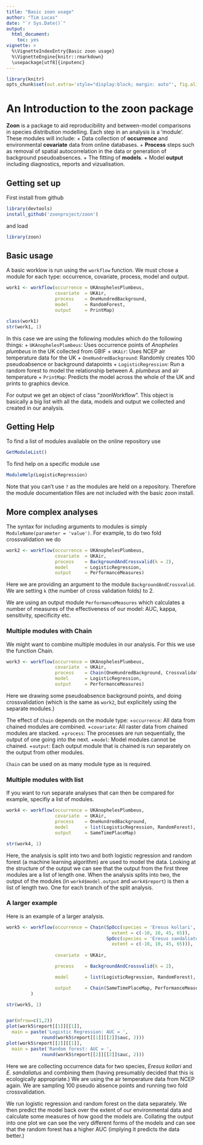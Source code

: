 ---
title: "Basic zoon usage"
author: "Tim Lucas"
date: "`r Sys.Date()`"
output:
  html_document:
    toc: yes
vignette: >
  %\VignetteIndexEntry{Basic zoon usage}
  %\VignetteEngine{knitr::rmarkdown}
  \usepackage[utf8]{inputenc}
---


```{r, include=FALSE}
library(knitr)
opts_chunk$set(out.extra='style="display:block; margin: auto"', fig.align="center")
```

An Introduction to the **zoon** package
=======================================

**Zoon** is a package to aid reproducibility and between-model comparisons in species distribution modelling. Each step in an analysis is a 'module'. These modules will include: 
+ Data collection of **occurrence** and environmental **covariate** data from online databases. 
+ **Process** steps such as removal of spatial autocorrelation in the data or generation of background pseudoabsences.
+ The fitting of **models**.
+ Model **output** including diagnostics, reports and vizualisation.



Getting set up
----------------------------

First install from github
```{r, eval = FALSE}
library(devtools)
install_github('zoonproject/zoon')
```

and load

```{r}
library(zoon)
```

Basic usage
----------------------------

A basic worklow is run using the `workflow` function. We must chose a module for each type: occurrence, covariate, process, model and output.

```{r, warning = FALSE}
work1 <- workflow(occurrence = UKAnophelesPlumbeus,
                  covariate  = UKAir,
                  process    = OneHundredBackground,
                  model      = RandomForest,
                  output     = PrintMap)

class(work1)
str(work1, 1)
```

In this case we are using the following modules which do the following things:
+ `UKAnophelesPlumbeus`: Uses occurrence points of _Anopheles plumbeus_ in the UK collected from GBIF
+ `UKAir`: Uses NCEP air temperature data for the UK
+ `OneHundredBackground`: Randomly creates 100 pseudoabsence or background datapoints
+ `LogisticRegression`: Run a random forest to model the relationship between _A. plumbeus_ and air temperature
+ `PrintMap`: Predicts the model across the whole of the UK and prints to graphics device. 

For output we get an object of class "zoonWorkflow". This object is basically a big list with all the data, models and output we collected and created in our analysis.

Getting Help
--------------

To find a list of modules available on the online repository use

```{r, eval = FALSE}
GetModuleList()
```

To find help on a specific module use

```{r, eval = FALSE}
ModuleHelp(LogisticRegression)
```     
Note that you can't use `?` as the modules are held on a repository. Therefore the module documentation files are not included with the basic zoon install.



More complex analyses
-----------------------

The syntax for including arguments to modules is simply `ModuleName(parameter = 'value')`. For example, to do two fold crossvalidation we do

```{r, warning = FALSE}
work2 <- workflow(occurrence = UKAnophelesPlumbeus,
                  covariate  = UKAir,
                  process    = BackgroundAndCrossvalid(k = 2),
                  model      = LogisticRegression,
                  output     = PerformanceMeasures)
```

Here we are providing an argument to the module `BackgroundAndCrossvalid`. We are setting `k` (the number of cross validation folds) to 2.

We are using an output module `PerformanceMeasures` which calculates a number of measures of the effectiveness of our model: AUC, kappa, sensitivity, specificity etc.


### Multiple modules with Chain

We might want to combine multiple modules in our analysis. For this we use the function Chain.

```{r, warnings = FALSE}
work3 <- workflow(occurrence = UKAnophelesPlumbeus,
                  covariate  = UKAir,
                  process    = Chain(OneHundredBackground, Crossvalidate),
                  model      = LogisticRegression,
                  output     = PerformanceMeasures)
```
Here we drawing some pseudoabsence background points, and doing crossvalidation (which is the same as `work2`, but explicitely using the separate modules.)

The effect of `Chain` depends on the module type: 
+`occurrence`: All data from chained modules are combined.
+`covariate`: All raster data from chained modules are stacked.
+`process`: The processes are run sequentially, the output of one going into the next.
+`model`: Model modules cannot be chained.
+`output`: Each output module that is chained is run separately on the output from other modules.

`Chain` can be used on as many module type as is required.

### Multiple modules with list

If you want to run separate analyses that can then be compared for example, specifiy a list of modules.

```{r, warning = FALSE}
work4 <- workflow(occurrence = UKAnophelesPlumbeus,
                  covariate  = UKAir,
                  process    = OneHundredBackground,
                  model      = list(LogisticRegression, RandomForest),
                  output     = SameTimePlaceMap)

str(work4, 1)
```
Here, the analysis is split into two and both logistic regression and random forest (a machine learning algorithm) are used to model the data. Looking at the structure of the output we can see that the output from the first three modules are a list of length one. When the analysis splits into two, the output of the modules (in `work4$model.output` and `work4$report`) is then a list of length two. One for each branch of the split analysis.



### A larger example

Here is an example of a larger analysis.

```{r, warning = FALSE}
work5 <- workflow(occurrence = Chain(SpOcc(species = 'Eresus kollari', 
                                       extent = c(-10, 10, 45, 65)),
                                     SpOcc(species = 'Eresus sandaliatus', 
                                       extent = c(-10, 10, 45, 65))),
 
                  covariate  = UKAir,

                  process    = BackgroundAndCrossvalid(k = 2),

                  model      = list(LogisticRegression, RandomForest),

                  output     = Chain(SameTimePlaceMap, PerformanceMeasures)
         )

str(work5, 1)


par(mfrow=c(1,2))
plot(work5$report[[1]][[1]], 
  main = paste('Logistic Regression: AUC = ', 
             round(work5$report[[1]][[2]]$auc, 2)))
plot(work5$report[[2]][[1]],
  main = paste('Random forest: AUC = ', 
             round(work5$report[[2]][[2]]$auc, 2)))
```

Here we are collecting occurrence data for two species, _Eresus kollari_ and _E. sandaliatus_ and combining them (having presumably decided that this is ecologically appropriate.) We are using the air temperature data from NCEP again. We are sampling 100 pseudo absence points and running two fold crossvalidation.

We run logistic regression and random forest on the data separately. We then predict the model back over the extent of our environmental data and calculate some measures of how good the models are. Collating the output into one plot we can see the very different forms of the models and can see that the random forest has a higher AUC (implying it predicts the data better.)








